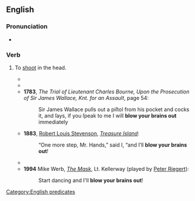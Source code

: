 ==English==

===Pronunciation===
* {{audio|en|En-au-blow someone's brains out.ogg|Audio (AU)}}

===Verb===
{{head|en|verb|head=[[blow]] someone's [[brains]] [[out]]}}

# {{lb|en|slang}} To [[shoot]] in the head.
#* {{RQ:Johnson History of the Pyrates|chapter=Of Captain [[w:Bartholomew Roberts|Bartho[lomew] Roberts]], and His Crew|page=319|passage=[F]or ''Moody'', on this Occaſion, took a large Glaſs from him, and threatned to '''blow his Brains out''', (a favourite Phraſe with theſe Pyrates) if he muttered at it.}}
#* {{quote-text|lang=en|year=1763|author=John Shebbeare|title=Lydia, or Filial Piety: A Novel|volume=3|page=66|passage=In Conſequence of this a profound Silence enſued, the Earl depending on his Skill in the Sword, longing to run the Baronet through the Body; and Sir ''Timothy'', knowing himſelf a good Shot, to '''blow the Earl’s Brains out'''.}}
#* '''1783''', ''The Trial of Lieutenant Charles Bourne, Upon the Prosecution of Sir James Wallace, Knt. for an Assault'', page 54:
#*: Sir James Wallace pulls out a piſtol from his pocket and cocks it, and ſays, if you ſpeak to me I will '''blow your brains out''' immediately
#* '''1883''', [[w:Robert Louis Stevenson|Robert Louis Stevenson]], ''[[w:Treasure Island|Treasure Island]]'':
#*: “One more step, Mr. Hands,” said I, “and I’ll '''blow your brains out'''!
#* {{quote-text|lang=en|year=1988|author={{w|Tom Clancy}}|title={{w|The Cardinal of the Kremlin}}|page=540|passage=He’d probably '''blow his brains out''' a week after the fact, but that might be a little late for the rest of us.}}
#* '''1994''' Mike Werb, ''[[w:The Mask (film)|The Mask]]'', Lt. Kellerway (played by [[w:Peter Riegert|Peter Riegert]]):
#*: Start dancing and I'll '''blow your brains out'''!

[[Category:English predicates]]
